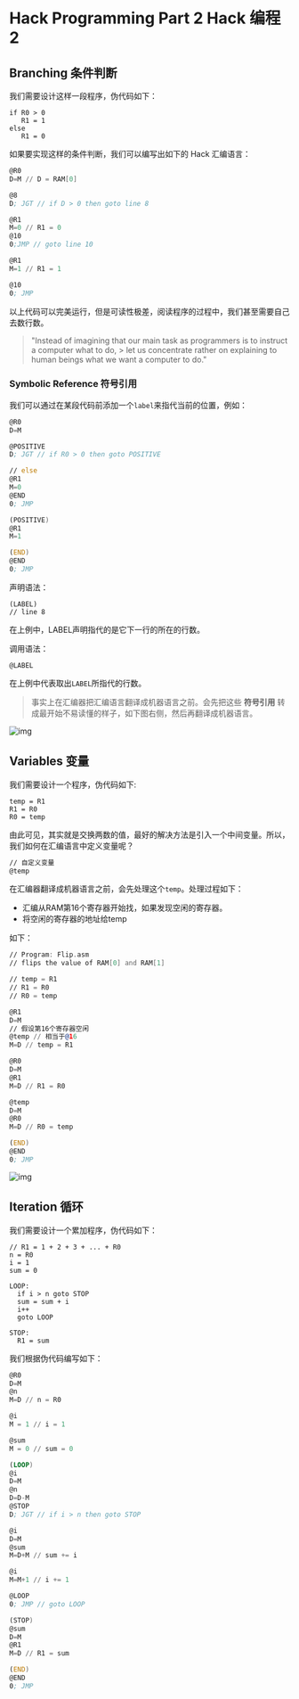 # Hack Programming Part 2 Hack 编程 2

## Branching 条件判断

我们需要设计这样一段程序，伪代码如下：

```
if R0 > 0
   R1 = 1
else
   R1 = 0
```

如果要实现这样的条件判断，我们可以编写出如下的 Hack 汇编语言：

```asm
@R0
D=M // D = RAM[0]

@8
D; JGT // if D > 0 then goto line 8

@R1
M=0 // R1 = 0
@10
0;JMP // goto line 10

@R1
M=1 // R1 = 1

@10
0; JMP
```

以上代码可以完美运行，但是可读性极差，阅读程序的过程中，我们甚至需要自己去数行数。

> "Instead of imagining that our main task as programmers is to instruct a
> computer what to do, > let us concentrate rather on explaining to human beings
> what we want a computer to do."

### Symbolic Reference 符号引用

我们可以通过在某段代码前添加一个`label`来指代当前的位置，例如：

```asm copy
@R0
D=M

@POSITIVE
D; JGT // if R0 > 0 then goto POSITIVE

// else
@R1
M=0
@END
0; JMP

(POSITIVE)
@R1
M=1

(END)
@END
0; JMP
```

声明语法：

```
(LABEL)
// line 8
```

在上例中，LABEL声明指代的是它下一行的所在的行数。

调用语法：

```
@LABEL
```

在上例中代表取出`LABEL`所指代的行数。

> 事实上在汇编器把汇编语言翻译成机器语言之前。会先把这些 **符号引用** 转成最开始不易读懂的样子，如下图右侧，然后再翻译成机器语言。

![img](https://files.catbox.moe/8gzj42.png)

## Variables 变量

我们需要设计一个程序，伪代码如下:

```
temp = R1
R1 = R0 
R0 = temp
```

由此可见，其实就是交换两数的值，最好的解决方法是引入一个中间变量。所以，我们如何在汇编语言中定义变量呢？

```asm
// 自定义变量
@temp
```

在汇编器翻译成机器语言之前，会先处理这个`temp`。处理过程如下：

- 汇编从RAM第16个寄存器开始找，如果发现空闲的寄存器。
- 将空闲的寄存器的地址给temp

如下：

```asm copy
// Program: Flip.asm
// flips the value of RAM[0] and RAM[1]

// temp = R1
// R1 = R0
// R0 = temp

@R1
D=M 
// 假设第16个寄存器空闲
@temp // 相当于@16
M=D // temp = R1

@R0
D=M
@R1
M=D // R1 = R0

@temp
D=M 
@R0
M=D // R0 = temp

(END)
@END
0; JMP
```

![img](https://files.catbox.moe/8znmw3.png)

## Iteration 循环

我们需要设计一个累加程序，伪代码如下：

```
// R1 = 1 + 2 + 3 + ... + R0
n = R0
i = 1
sum = 0

LOOP:
  if i > n goto STOP
  sum = sum + i 
  i++
  goto LOOP

STOP:
  R1 = sum
```

我们根据伪代码编写如下：

```asm copy
@R0
D=M 
@n 
M=D // n = R0 

@i 
M = 1 // i = 1

@sum
M = 0 // sum = 0

(LOOP)
@i
D=M 
@n
D=D-M
@STOP
D; JGT // if i > n then goto STOP

@i 
D=M 
@sum
M=D+M // sum += i 

@i
M=M+1 // i += 1

@LOOP
0; JMP // goto LOOP

(STOP)
@sum
D=M
@R1
M=D // R1 = sum

(END)
@END
0; JMP
```
